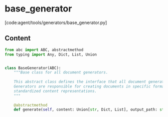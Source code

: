 # base_generator

[code:agent/tools/generators/base_generator.py]

## Content

```python
from abc import ABC, abstractmethod
from typing import Any, Dict, List, Union


class BaseGenerator(ABC):
    """Base class for all document generators.
    
    This abstract class defines the interface that all document generators must implement.
    Generators are responsible for creating documents in specific formats from
    standardized content representations.
    """
    
    @abstractmethod
    def generate(self, content: Union[str, Dict, List], output_path: str, **kwargs: Any) -> Dict[...
```